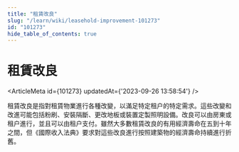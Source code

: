```yaml
---
title: "租賃改良"
slug: "/learn/wiki/leasehold-improvement-101273"
id: "101273"
hide_table_of_contents: true
---
```



# 租賃改良

<ArticleMeta id={101273} updatedAt={'2023-09-26 13:58:54'} />
<div className='border-solid border-b border-t-0 my-4 border-[var(--ifm-color-gray-300)]' />

租賃改良是指對租賃物業進行各種改變，以滿足特定租户的特定需求。這些改變和改進可能包括粉刷、安裝隔斷、更改地板或裝置定製照明設備。改良可以由房東或租户進行，並且可以由租户支付。雖然大多數租賃改良的有用經濟壽命在五到十年之間，但《國際收入法典》要求對這些改良進行按照建築物的經濟壽命持續進行折舊。
